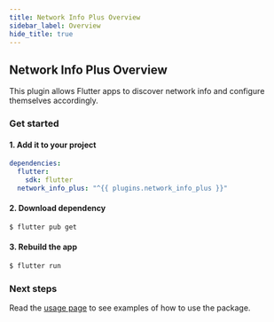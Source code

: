 ```yaml
---
title: Network Info Plus Overview
sidebar_label: Overview
hide_title: true
---
```


## Network Info Plus Overview

This plugin allows Flutter apps to discover network info and configure
themselves accordingly.

### Get started

#### 1. Add it to your project

```yaml {4} title="pubspec.yaml"
dependencies:
  flutter:
    sdk: flutter
  network_info_plus: "^{{ plugins.network_info_plus }}"
```

#### 2. Download dependency

```bash
$ flutter pub get
```

#### 3. Rebuild the app

```bash
$ flutter run
```

### Next steps

Read the [usage page](usage) to see examples of how to use the package.
